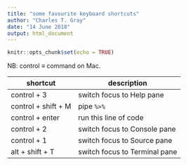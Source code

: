```yaml
---
title: "some favourite keyboard shortcuts"
author: "Charles T. Gray"
date: "14 June 2018"
output: html_document
---
```


```r
knitr::opts_chunk$set(echo = TRUE)
```

NB: control $\equiv$ command on Mac.

shortcut | description
-|-
control + 3 | switch focus to Help pane
control + shift + M | pipe ` %>% `
control + enter | run this line of code
control + 2 | switch focus to Console pane
control + 1 | switch focus to Source pane
alt + shift + T | switch focus to Terminal pane

